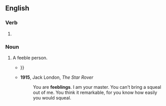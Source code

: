 ==English==

===Verb===
{{head|en|verb form}}

# {{present participle of|en|feeble|nocat=1}}

===Noun===
{{en-noun}}

# A feeble person.
#* {{quote-book|en|year=1878|author=Stephen Joseph Mac Kenna|title=Brave Men in Action|passage=Our sergeant did not, therefore, as might have been expected, retain the hale men to fight and send on the '''feeblings''', but just the reverse; and the only disabled soldiers pushed forward were the few in the waggons {{...}}}}
#* '''1915''', Jack London, ''The Star Rover''
#*: You are '''feeblings'''. I am your master. You can't bring a squeal out of me. You think it remarkable, for you know how easily you would squeal.